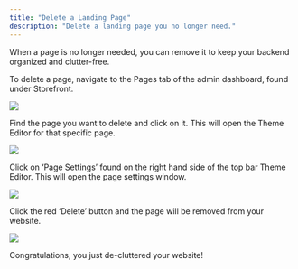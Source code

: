 ```yaml
---
title: "Delete a Landing Page"
description: "Delete a landing page you no longer need."
---
```


When a page is no longer needed, you can remove it to keep your backend organized and clutter-free.

To delete a page, navigate to the Pages tab of the admin dashboard, found under Storefront.

![](https://vendo-production-res.cloudinary.com/image/upload/w_1920/q_auto/v1738166762/docs/Storefront/Delete%20a%20Page/7.2.3.1_Delete_a_Page_-_Navigate_To_Tab_hkodjz.png)

Find the page you want to delete and click on it. This will open the Theme Editor for that specific page.

![](https://vendo-production-res.cloudinary.com/image/upload/w_1920/q_auto/v1738166762/docs/Storefront/Delete%20a%20Page/7.2.3.2_Delete_a_Page_-_Click_On_Page_nuwlxn.png)

Click on ‘Page Settings’ found on the right hand side of the top bar Theme Editor. This will open the page settings window.

![](https://vendo-production-res.cloudinary.com/image/upload/w_1920/q_auto/v1738166762/docs/Storefront/Delete%20a%20Page/7.2.3.3_Delete_a_Page_-_Page_Settings_labnbn.png)

Click the red ‘Delete’ button and the page will be removed from your website.

![](https://vendo-production-res.cloudinary.com/image/upload/w_1920/q_auto/v1738166762/docs/Storefront/Delete%20a%20Page/7.2.3.4_Delete_a_Page_-_Click_Delete_isenmq.png)

Congratulations, you just de-cluttered your website!
